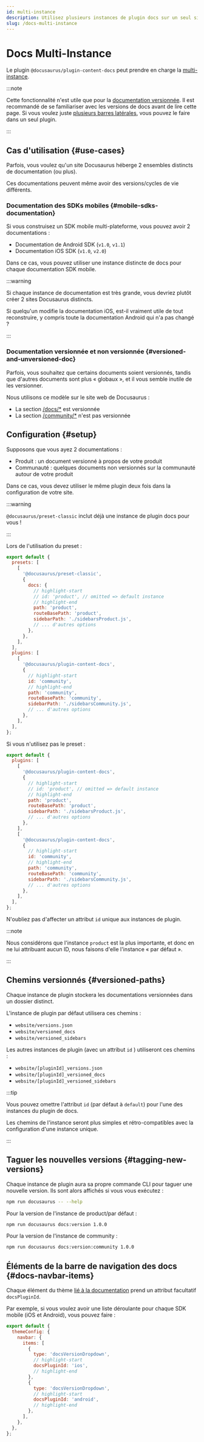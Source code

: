 ```yaml
---
id: multi-instance
description: Utilisez plusieurs instances de plugin docs sur un seul site Docusaurus.
slug: /docs-multi-instance
---
```


# Docs Multi-Instance

Le plugin `@docusaurus/plugin-content-docs` peut prendre en charge la [multi-instance](../../using-plugins.mdx#multi-instance-plugins-and-plugin-ids).

:::note

Cette fonctionnalité n'est utile que pour la [documentation versionnée](./versioning.mdx). Il est recommandé de se familiariser avec les versions de docs avant de lire cette page. Si vous voulez juste [plusieurs barres latérales](./sidebar/multiple-sidebars.mdx), vous pouvez le faire dans un seul plugin.

:::

## Cas d'utilisation {#use-cases}

Parfois, vous voulez qu'un site Docusaurus héberge 2 ensembles distincts de documentation (ou plus).

Ces documentations peuvent même avoir des versions/cycles de vie différents.

### Documentation des SDKs mobiles {#mobile-sdks-documentation}

Si vous construisez un SDK mobile multi-plateforme, vous pouvez avoir 2 documentations :

- Documentation de Android SDK (`v1.0`, `v1.1`)
- Documentation iOS SDK (`v1.0`, `v2.0`)

Dans ce cas, vous pouvez utiliser une instance distincte de docs pour chaque documentation SDK mobile.

:::warning

Si chaque instance de documentation est très grande, vous devriez plutôt créer 2 sites Docusaurus distincts.

Si quelqu'un modifie la documentation iOS, est-il vraiment utile de tout reconstruire, y compris toute la documentation Android qui n'a pas changé ?

:::

### Documentation versionnée et non versionnée {#versioned-and-unversioned-doc}

Parfois, vous souhaitez que certains documents soient versionnés, tandis que d'autres documents sont plus « globaux », et il vous semble inutile de les versionner.

Nous utilisons ce modèle sur le site web de Docusaurus :

- La section [/docs/\*](/docs) est versionnée
- La section [/community/\*](/community/support) n'est pas versionnée

## Configuration {#setup}

Supposons que vous ayez 2 documentations :

- Produit : un document versionné à propos de votre produit
- Communauté : quelques documents non versionnés sur la communauté autour de votre produit

Dans ce cas, vous devez utiliser le même plugin deux fois dans la configuration de votre site.

:::warning

`@docusaurus/preset-classic` inclut déjà une instance de plugin docs pour vous !

:::

Lors de l'utilisation du preset :

```js title="docusaurus.config.js"
export default {
  presets: [
    [
      '@docusaurus/preset-classic',
      {
        docs: {
          // highlight-start
          // id: 'product', // omitted => default instance
          // highlight-end
          path: 'product',
          routeBasePath: 'product',
          sidebarPath: './sidebarsProduct.js',
          // ... d'autres options
        },
      },
    ],
  ],
  plugins: [
    [
      '@docusaurus/plugin-content-docs',
      {
        // highlight-start
        id: 'community',
        // highlight-end
        path: 'community',
        routeBasePath: 'community',
        sidebarPath: './sidebarsCommunity.js',
        // ... d'autres options
      },
    ],
  ],
};
```

Si vous n'utilisez pas le preset :

```js title="docusaurus.config.js"
export default {
  plugins: [
    [
      '@docusaurus/plugin-content-docs',
      {
        // highlight-start
        // id: 'product', // omitted => default instance
        // highlight-end
        path: 'product',
        routeBasePath: 'product',
        sidebarPath: './sidebarsProduct.js',
        // ... d'autres options
      },
    ],
    [
      '@docusaurus/plugin-content-docs',
      {
        // highlight-start
        id: 'community',
        // highlight-end
        path: 'community',
        routeBasePath: 'community',
        sidebarPath: './sidebarsCommunity.js',
        // ... d'autres options
      },
    ],
  ],
};
```

N'oubliez pas d'affecter un attribut `id` unique aux instances de plugin.

:::note

Nous considérons que l'instance `product` est la plus importante, et donc en ne lui attribuant aucun ID, nous faisons d'elle l'instance « par défaut ».

:::

## Chemins versionnés {#versioned-paths}

Chaque instance de plugin stockera les documentations versionnées dans un dossier distinct.

L'instance de plugin par défaut utilisera ces chemins :

- `website/versions.json`
- `website/versioned_docs`
- `website/versioned_sidebars`

Les autres instances de plugin (avec un attribut `id` ) utiliseront ces chemins :

- `website/[pluginId]_versions.json`
- `website/[pluginId]_versioned_docs`
- `website/[pluginId]_versioned_sidebars`

:::tip

Vous pouvez omettre l'attribut `id` (par défaut à `default`) pour l'une des instances du plugin de docs.

Les chemins de l'instance seront plus simples et rétro-compatibles avec la configuration d'une instance unique.

:::

## Taguer les nouvelles versions {#tagging-new-versions}

Chaque instance de plugin aura sa propre commande CLI pour taguer une nouvelle version. Ils sont alors affichés si vous vous exécutez :

```bash npm2yarn
npm run docusaurus -- --help
```

Pour la version de l'instance de product/par défaut :

```bash npm2yarn
npm run docusaurus docs:version 1.0.0
```

Pour la version de l'instance de community :

```bash npm2yarn
npm run docusaurus docs:version:community 1.0.0
```

## Éléments de la barre de navigation des docs {#docs-navbar-items}

Chaque élément du thème [lié à la documentation](../../api/themes/theme-configuration.mdx#navbar) prend un attribut facultatif `docsPluginId`.

Par exemple, si vous voulez avoir une liste déroulante pour chaque SDK mobile (iOS et Android), vous pouvez faire :

```js title="docusaurus.config.js"
export default {
  themeConfig: {
    navbar: {
      items: [
        {
          type: 'docsVersionDropdown',
          // highlight-start
          docsPluginId: 'ios',
          // highlight-end
        },
        {
          type: 'docsVersionDropdown',
          // highlight-start
          docsPluginId: 'android',
          // highlight-end
        },
      ],
    },
  },
};
```
